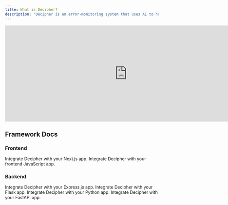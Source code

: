 ```yaml
---
title: What is Decipher?
description: "Decipher is an error-monitoring system that uses AI to help you manage, prioritize, and resolve your errors."
---
```


<Frame>
  <iframe
    width="800"
    height="315"
    src="https://www.youtube.com/embed/QBVLkPKb5rU?si=muVRUrm29GtT2jlx"
    title="YouTube video player"
    frameborder="0"
    allow="accelerometer; autoplay; clipboard-write; encrypted-media; gyroscope; picture-in-picture"
    allowfullscreen
  ></iframe>
</Frame>

## Framework Docs

### Frontend

<CardGroup cols={2}>
  <Card title="Next.js" icon="code" href="/nextjs">
    Integrate Decipher with your Next.js app.
  </Card>
  <Card title="JavaScript" icon="code" href="/js_frontend">
    Integrate Decipher with your frontend JavaScript app.
  </Card>
</CardGroup>

### Backend

<CardGroup cols={2}>
  <Card title="Express.js" icon="code" href="/express.js">
    Integrate Decipher with your Express.js app.
  </Card>
  <Card title="Flask" icon="code" href="/flask">
    Integrate Decipher with your Flask app.
  </Card>
  <Card title="Python" icon="code" href="/python">
    Integrate Decipher with your Python app.
  </Card>
  <Card title="FastAPI" icon="code" href="/fastAPI">
    Integrate Decipher with your FastAPI app.
  </Card>
</CardGroup>
